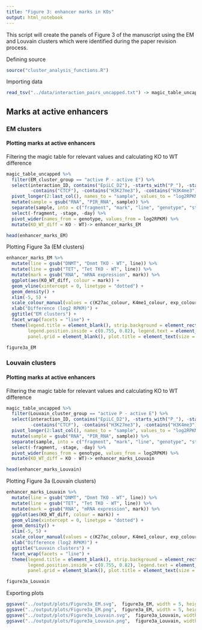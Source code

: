 ```yaml
---
title: "Figure 3: enhancer marks in KOs"
output: html_notebook
---
```


This script will create the panels of Figure 3 of the manuscript using the EM and Louvain clusters which were identified during the paper revision process.

Defining source

```r
source("cluster_analysis_functions.R")
```
Importing data

```r
read_tsv("../data/interaction_pairs_uncapped.txt") -> magic_table_uncapped
```


## Marks at active enhancers

### EM clusters

#### Plotting marks at active enhancers

Filtering the magic table for relevant values and calculating KO to WT difference

```r
magic_table_uncapped %>% 
  filter(EM_cluster_group == "active P - active E") %>% 
  select(interaction_ID, contains("EpiLC_D2"), -starts_with("P_"), -starts_with("CHiC"), -contains("mC_"), -contains("ATAC"),
         -contains("CTCF"), -contains("H3K27me3"), -contains("H3K4me3"), -contains("Input")) %>% 
  pivot_longer(2:last_col(), names_to = "sample", values_to = "log2RPKM") %>% 
  mutate(sample = gsub("RNA", "PIR_RNA", sample)) %>% 
  separate(sample, into = c("fragment", "mark", "line", "genotype", "stage", "day")) %>% 
  select(-fragment, -stage, -day) %>% 
  pivot_wider(names_from = genotype, values_from = log2RPKM) %>% 
  mutate(KO_WT_diff = KO - WT)-> enhancer_marks_EM

head(enhancer_marks_EM)
```



Plotting Figure 3a (EM clusters)

```r
enhancer_marks_EM %>% 
  mutate(line = gsub("DNMT", "Dnmt TKO - WT", line)) %>% 
  mutate(line = gsub("TET", "Tet TKO - WT", line)) %>% 
  mutate(mark = gsub("RNA", "mRNA expression", mark)) %>% 
  ggplot(aes(KO_WT_diff, colour = mark)) +
  geom_vline(xintercept = 0, linetype = "dotted") +
  geom_density() +
  xlim(-5, 5) +
  scale_colour_manual(values = c(K27ac_colour, K4me1_colour, exp_colour)) +
  xlab("Difference (log2 RPKM)") +
  ggtitle("EM clusters") +
  facet_wrap(facets = "line") +
  theme(legend.title = element_blank(), strip.background = element_rect(fill = "white"), legend.position = "inside", 
        legend.position.inside = c(0.755, 0.82), legend.text = element_text(size = 12), legend.box.background = element_rect(colour = "black"),
        panel.grid = element_blank(), plot.title = element_text(size = 14, hjust = 0.5)) -> figure3a_EM

figure3a_EM
```

### Louvain clusters

#### Plotting marks at active enhancers

Filtering the magic table for relevant values and calculating KO to WT difference

```r
magic_table_uncapped %>% 
  filter(Louvain_cluster_group == "active P - active E") %>% 
  select(interaction_ID, contains("EpiLC_D2"), -starts_with("P_"), -starts_with("CHiC"), -contains("mC_"), -contains("ATAC"),
         -contains("CTCF"), -contains("H3K27me3"), -contains("H3K4me3"), -contains("Input")) %>% 
  pivot_longer(2:last_col(), names_to = "sample", values_to = "log2RPKM") %>% 
  mutate(sample = gsub("RNA", "PIR_RNA", sample)) %>% 
  separate(sample, into = c("fragment", "mark", "line", "genotype", "stage", "day")) %>% 
  select(-fragment, -stage, -day) %>% 
  pivot_wider(names_from = genotype, values_from = log2RPKM) %>% 
  mutate(KO_WT_diff = KO - WT)-> enhancer_marks_Louvain

head(enhancer_marks_Louvain)
```

Plotting Figure 3a (Louvain clusters)

```r
enhancer_marks_Louvain %>% 
  mutate(line = gsub("DNMT", "Dnmt TKO - WT", line)) %>% 
  mutate(line = gsub("TET", "Tet TKO - WT", line)) %>% 
  mutate(mark = gsub("RNA", "mRNA expression", mark)) %>% 
  ggplot(aes(KO_WT_diff, colour = mark)) +
  geom_vline(xintercept = 0, linetype = "dotted") +
  geom_density() +
  xlim(-5, 5) +
  scale_colour_manual(values = c(K27ac_colour, K4me1_colour, exp_colour)) +
  xlab("Difference (log2 RPKM)") +
  ggtitle("Louvain clusters") +
  facet_wrap(facets = "line") +
  theme(legend.title = element_blank(), strip.background = element_rect(fill = "white"), legend.position = "inside", 
        legend.position.inside = c(0.755, 0.82), legend.text = element_text(size = 12), legend.box.background = element_rect(colour = "black"),
        panel.grid = element_blank(), plot.title = element_text(size = 14, hjust = 0.5)) -> figure3a_Louvain

figure3a_Louvain
```

Exporting plots

```r
ggsave("../output/plots/Figure3a_EM.svg",  figure3a_EM, width = 5, height = 4.5, units = "in")
ggsave("../output/plots/Figure3a_EM.png",  figure3a_EM, width = 5, height = 4.5, units = "in")
ggsave("../output/plots/Figure3a_Louvain.svg",  figure3a_Louvain, width = 5, height = 4.5, units = "in")
ggsave("../output/plots/Figure3a_Louvain.png",  figure3a_Louvain, width = 5, height = 4.5, units = "in")
```



